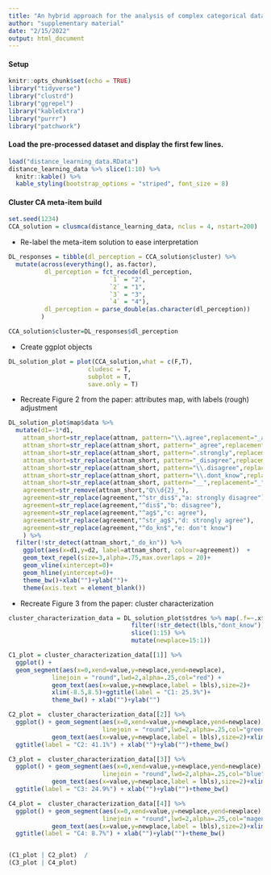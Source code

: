 ```yaml
---
title: "An hybrid approach for the analysis of complex categorical data structures"
author: "supplementary material"
date: "2/15/2022"
output: html_document
---
```


#### Setup

```r
knitr::opts_chunk$set(echo = TRUE)
library("tidyverse")
library("clustrd")
library("ggrepel")
library("kableExtra")
library("purrr")
library("patchwork")
```



#### Load the pre-processed dataset and display the first few lines.

```r
load("distance_learning_data.RData")
distance_learning_data %>% slice(1:10) %>% 
  knitr::kable() %>% 
  kable_styling(bootstrap_options = "striped", font_size = 8)
```

#### Cluster CA meta-item build

```r
set.seed(1234)
CCA_solution = clusmca(distance_learning_data, nclus = 4, nstart=200)
```

- Re-label the meta-item solution to ease interpretation
```r
DL_responses = tibble(dl_perception = CCA_solution$cluster) %>% 
  mutate(across(everything(), as.factor),
          dl_perception = fct_recode(dl_perception,
                            `1` = "2",
                            `2` = "1",
                            `3` = "3",
                            `4` = "4"),
          dl_perception = parse_double(as.character(dl_perception))
         )

CCA_solution$cluster=DL_responses$dl_perception
```

- Create ggplot objects  
```r
DL_solution_plot = plot(CCA_solution,what = c(F,T),
                      cludesc = T,
                      subplot = T,
                      save.only = T)
```

- Recreate Figure 2 from the paper: attributes map, with  labels (rough) adjustment

```r
DL_solution_plot$map$data %>% 
  mutate(d1=-1*d1,
    attnam_short=str_replace(attnam, pattern="\\.agree",replacement="_ag"),
    attnam_short=str_replace(attnam_short, pattern="_agree",replacement="_ag"),
    attnam_short=str_replace(attnam_short, pattern=".strongly",replacement="_str_"),
    attnam_short=str_replace(attnam_short, pattern="_disagree",replacement="_dis"),
    attnam_short=str_replace(attnam_short, pattern="\\.disagree",replacement="_dis"),
    attnam_short=str_replace(attnam_short, pattern="\\.dont_know",replacement="_do_kn"),
    attnam_short=str_replace(attnam_short, pattern="__",replacement="_"),
    agreement=str_remove(attnam_short,"Q\\d{2}_"),
    agreement=str_replace(agreement,"^str_dis$","a: strongly disagree"),
    agreement=str_replace(agreement,"^dis$","b: disagree"),
    agreement=str_replace(agreement,"^ag$","c: agree"),
    agreement=str_replace(agreement,"^str_ag$","d: strongly agree"),
    agreement=str_replace(agreement,"^do_kn$","e: don't know")
    ) %>% 
  filter(!str_detect(attnam_short,"_do_kn")) %>% 
    ggplot(aes(x=d1,y=d2, label=attnam_short, colour=agreement))  +
    geom_text_repel(size=3,alpha=.75,max.overlaps = 20)+
    geom_vline(xintercept=0)+
    geom_hline(yintercept=0)+ 
    theme_bw()+xlab("")+ylab("")+
    theme(axis.text = element_blank())
```

- Recreate Figure 3 from the paper: cluster characterization  

```r
cluster_characterization_data = DL_solution_plot$stdres %>% map(.f=~.x$data %>% 
                                  filter(!str_detect(lbls,"dont_know")) %>% 
                                  slice(1:15) %>%  
                                  mutate(newplace=15:1))

C1_plot = cluster_characterization_data[[1]] %>% 
  ggplot() + 
  geom_segment(aes(x=0,xend=value,y=newplace,yend=newplace),
            linejoin = "round",lwd=2,alpha=.25,col="red") +
            geom_text(aes(x=value,y=newplace,label = lbls),size=2)+
            xlim(-8.5,8.5)+ggtitle(label = "C1: 25.3%")+
            theme_bw() + xlab("")+ylab("")

C2_plot =  cluster_characterization_data[[2]] %>% 
  ggplot() + geom_segment(aes(x=0,xend=value,y=newplace,yend=newplace),
                          linejoin = "round",lwd=2,alpha=.25,col="green") +
            geom_text(aes(x=value,y=newplace,label = lbls),size=2)+xlim(-8.5,8.5)+
  ggtitle(label = "C2: 41.1%") + xlab("")+ylab("")+theme_bw()

C3_plot =  cluster_characterization_data[[3]] %>% 
  ggplot() + geom_segment(aes(x=0,xend=value,y=newplace,yend=newplace),
                          linejoin = "round",lwd=2,alpha=.25,col="blue") +
            geom_text(aes(x=value,y=newplace,label = lbls),size=2)+xlim(-8.5,8.5)+
  ggtitle(label = "C3: 24.9%") + xlab("")+ylab("")+theme_bw()

C4_plot =  cluster_characterization_data[[4]] %>% 
  ggplot() + geom_segment(aes(x=0,xend=value,y=newplace,yend=newplace),
                          linejoin = "round",lwd=2,alpha=.25,col="magenta") +
            geom_text(aes(x=value,y=newplace,label = lbls),size=2)+xlim(-8.5,8.5)+
  ggtitle(label = "C4: 8.7%") + xlab("")+ylab("")+theme_bw()


(C1_plot | C2_plot)  /
(C3_plot | C4_plot)
```
